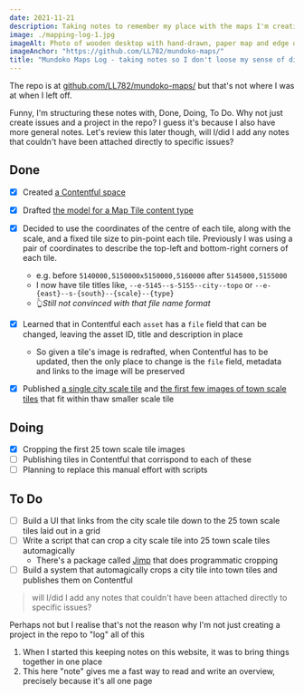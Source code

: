 ```yaml
---
date: 2021-11-21
description: Taking notes to remember my place with the maps I'm creating
image: ./mapping-log-1.jpg
imageAlt: Photo of wooden desktop with hand-drawn, paper map and edge of laptop
imageAnchor: "https://github.com/LL782/mundoko-maps/"
title: "Mundoko Maps Log - taking notes so I don't loose my sense of direction"
---
```


The repo is at [github.com/LL782/mundoko-maps/](https://github.com/LL782/mundoko-maps/) but that's not where I was at when I left off.

Funny, I'm structuring these notes with, Done, Doing, To Do. Why not just create issues and a project in the repo? I guess it's because I also have more general notes. Let's review this later though, will I/did I add any notes that couldn't have been attached directly to specific issues?

## Done

- [x] Created [a Contentful space](https://app.contentful.com/spaces/zy8ufabt1tm0/)
- [x] Drafted [the model for a Map Tile content type](https://app.contentful.com/spaces/zy8ufabt1tm0/content_types/mapTile/fields)
- [x] Decided to use the coordinates of the centre of each tile, along with the scale, and a fixed tile size to pin-point each tile. Previously I was using a pair of coordinates to describe the top-left and bottom-right corners of each tile.

  - e.g. before `5140000,5150000x5150000,5160000` after `5145000,5155000`
  - I now have tile titles like, `--e-5145--s-5155--city--topo` or `--e-{east}--s-{south}--{scale}--{type}`
  - 👆_Still not convinced with that file name format_

- [x] Learned that in Contentful each `asset` has a `file` field that can be changed, leaving the asset ID, title and description in place
  - So given a tile's image is redrafted, when Contentful has to be updated, then the only place to change is the `file` field, metadata and links to the image will be preserved
- [x] Published [a single city scale tile](https://app.contentful.com/spaces/zy8ufabt1tm0/entries/6ciH7fjDaJE1CASvSIuUcy) and [the first few images of town scale tiles](https://app.contentful.com/spaces/zy8ufabt1tm0/assets) that fit within thaw smaller scale tile

## Doing

- [x] Cropping the first 25 town scale tile images
- [ ] Publishing tiles in Contentful that corrispond to each of these
- [ ] Planning to replace this manual effort with scripts

## To Do

- [ ] Build a UI that links from the city scale tile down to the 25 town scale tiles laid out in a grid
- [ ] Write a script that can crop a city scale tile into 25 town scale tiles automagically
  - There's a package called [Jimp](https://www.npmjs.com/package/jimp) that does programmatic cropping
- [ ] Build a system that automagically crops a city tile into town tiles and publishes them on Contentful

> will I/did I add any notes that couldn't have been attached directly to specific issues?

Perhaps not but I realise that's not the reason why I'm not just creating a project in the repo to "log" all of this

1. When I started this keeping notes on this website, it was to bring things together in one place
1. This here "note" gives me a fast way to read and write an overview, precisely because it's all one page
